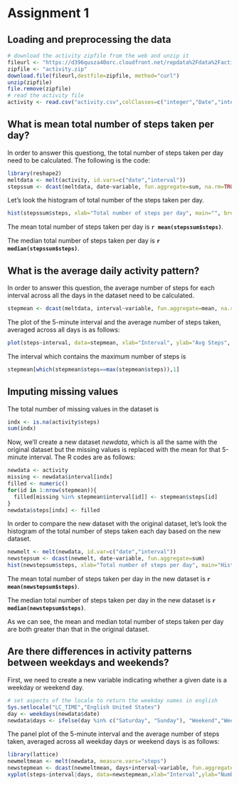 Assignment 1
====================================================

## Loading and preprocessing the data

```r
# download the activity zipfile from the web and unzip it
fileurl <- "https://d396qusza40orc.cloudfront.net/repdata%2Fdata%2Factivity.zip"
zipfile <- "activity.zip"
download.file(fileurl,destfile=zipfile, method="curl")
unzip(zipfile)
file.remove(zipfile)
# read the activity file
activity <- read.csv("activity.csv",colClasses=c("integer","Date","integer"))
```

## What is mean total number of steps taken per day?

In order to answer this questiong, the total number of steps taken per day need to be calculated. The following is the code:

```r
library(reshape2)
meltdata <- melt(activity, id.vars=c("date","interval"))
stepssum <- dcast(meltdata, date~variable, fun.aggregate=sum, na.rm=TRUE)
```

Let's look the histogram of total number of the steps taken per day.

```r
hist(stepssum$steps, xlab="Total number of steps per day", main="", breaks=10)
```

The mean total number of steps taken per day is **`r mean(stepssum$steps)`**.

The median total number of steps taken per day is **`r median(stepssum$steps)`**.

## What is the average daily activity pattern?

In order to answer this question, the average number of steps for each interval across all the days in the dataset need to be calculated.

```r
stepmean <- dcast(meltdata, interval~variable, fun.aggregate=mean, na.rm=TRUE)
```

The plot of the 5-minute interval and the average number of steps taken, averaged across all days is as follows:

```r
plot(steps~interval, data=stepmean, xlab="Interval", ylab="Avg Steps", type="l")
```

The interval which contains the maximum number of steps is

```r
stepmean[which(stepmean$steps==max(stepmean$steps)),1]
```
## Imputing missing values

The total number of missing values in the dataset is

```r
indx <- is.na(activity$steps)
sum(indx)
```

Now, we'll create a new dataset *newdata*, which is all the same with the original dataset but the missing values is replaced with the mean for that 5-minute interval. The R codes are as follows:

```r
newdata <- activity
missing <- newdata$interval[indx]
filled <- numeric()
for(id in 1:nrow(stepmean)){
  filled[missing %in% stepmean$interval[id]] <- stepmean$steps[id]
}
newdata$steps[indx] <- filled
```

In order to compare the new dataset with the original dataset, let's look the histogram of the total number of steps taken each day based on the new dataset.

```r
newmelt <- melt(newdata, id.var=c("date","interval"))
newstepsum <- dcast(newmelt, date~variable, fun.aggregate=sum)
hist(newstepsum$steps, xlab="Total number of steps per day", main="Histogram based on new dataset", breaks=10)
```

The mean total number of steps taken per day in the new dataset is **`r mean(newstepsum$steps)`**.

The median total number of steps taken per day in the new dataset is **`r median(newstepsum$steps)`**.

As we can see, the mean and median total number of steps taken per day are both greater than that in the original dataset.

## Are there differences in activity patterns between weekdays and weekends?

First, we need to create a new variable indicating whether a given date is a weekday or weekend day.

```r
# set aspects of the locale to return the weekday names in english
Sys.setlocale("LC_TIME","English United States")
day <- weekdays(newdata$date)
newdata$days <- ifelse(day %in% c("Saturday", "Sunday"), "Weekend","Weekday")
```

The panel plot of the 5-minute interval and the average number of steps taken, averaged across all weekday days or weekend days is as follows:
```r
library(lattice)
newmeltmean <- melt(newdata, measure.vars="steps")
newstepmean <- dcast(newmeltmean, days+interval~variable, fun.aggregate=mean)
xyplot(steps~interval|days, data=newstepmean,xlab="Interval",ylab="Number of steps", type="l", layout=c(1,2))
```
